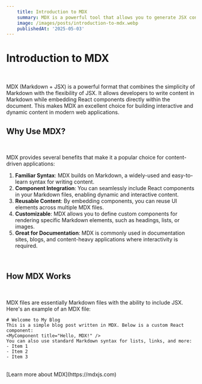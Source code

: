 ```yaml
---
    title: Introduction to MDX
    summary: MDX is a powerful tool that allows you to generate JSX content using MarkDown language.
    image: /images/posts/introduction-to-mdx.webp
    publishedAt: '2025-05-03'
---
```


# Introduction to MDX
<br/>

MDX (Markdown + JSX) is a powerful format that combines the simplicity of Markdown with the flexibility of JSX. It allows developers to write content in Markdown while embedding React components directly within the document. This makes MDX an excellent choice for building interactive and dynamic content in modern web applications.
<br/>
## Why Use MDX?
<br/>

MDX provides several benefits that make it a popular choice for content-driven applications:
<br/>

1. **Familiar Syntax**: MDX builds on Markdown, a widely-used and easy-to-learn syntax for writing content.
2. **Component Integration**: You can seamlessly include React components in your Markdown files, enabling dynamic and interactive content.
3. **Reusable Content**: By embedding components, you can reuse UI elements across multiple MDX files.
4. **Customizable**: MDX allows you to define custom components for rendering specific Markdown elements, such as headings, lists, or images.
5. **Great for Documentation**: MDX is commonly used in documentation sites, blogs, and content-heavy applications where interactivity is required.
<br/>

## How MDX Works
<br/>

MDX files are essentially Markdown files with the ability to include JSX. Here's an example of an MDX file:
<br/>

```mdx
# Welcome to My Blog
This is a simple blog post written in MDX. Below is a custom React component:
<MyComponent title="Hello, MDX!" />
You can also use standard Markdown syntax for lists, links, and more:
- Item 1
- Item 2
- Item 3
```
<br/>
[Learn more about MDX](https://mdxjs.com)